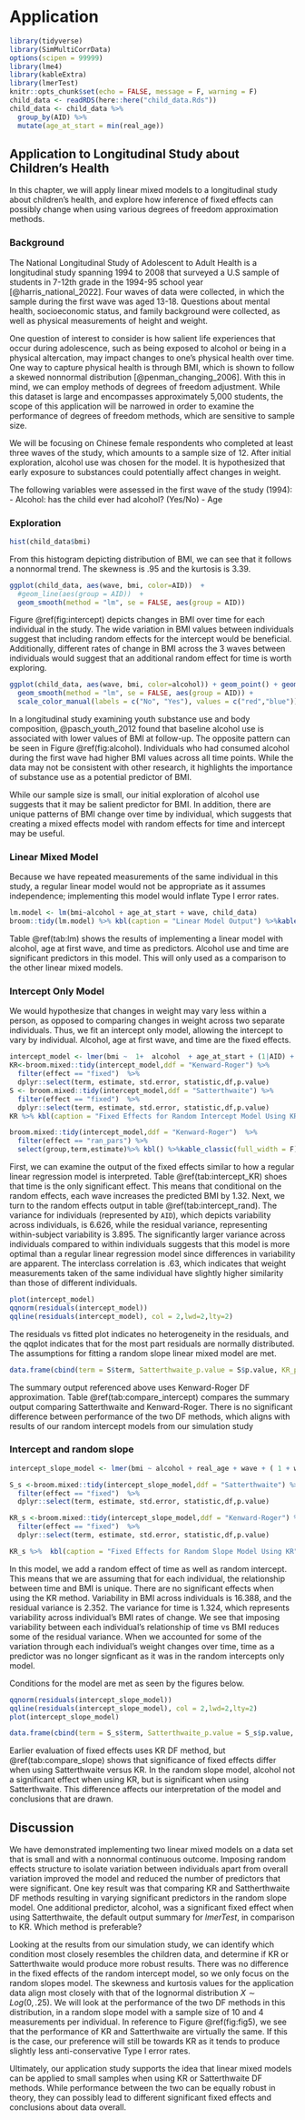 # Application {#math-sci}


```r
library(tidyverse)
library(SimMultiCorrData)
options(scipen = 99999)
library(lme4)
library(kableExtra)
library(lmerTest)
knitr::opts_chunk$set(echo = FALSE, message = F, warning = F)
child_data <- readRDS(here::here("child_data.Rds"))
child_data <- child_data %>%
  group_by(AID) %>%
  mutate(age_at_start = min(real_age))
```

## Application to Longitudinal Study about Children's Health

In this chapter, we will apply linear mixed models to a longitudinal study about children's health, and explore how inference of fixed effects can possibly change when using various degrees of freedom approximation methods. 

### Background

The National Longitudinal Study of Adolescent to Adult Health is a longitudinal study spanning 1994 to 2008 that surveyed a U.S sample of students in 7-12th grade in the 1994-95 school year [@harris_national_2022]. Four waves of data were collected, in which the sample during the first wave was aged 13-18. Questions about mental health, socioeconomic status, and family background were collected, as well as physical measurements of height and weight. 

One question of interest to consider is how salient life experiences that occur during adolescence, such as being exposed to alcohol or being in a physical altercation, may impact changes to one's physical health over time. One way to capture physical health is through BMI, which is shown to follow a skewed nonnormal distribution [@penman_changing_2006]. With this in mind, we can employ methods of degrees of freedom adjustment. While this dataset is large and encompasses approximately 5,000 students, the scope of this application will be narrowed in order to examine the performance of degrees of freedom methods, which are sensitive to sample size. 

We will be focusing on Chinese female respondents who completed at least three waves of the study, which amounts to a sample size of 12. After initial exploration, alcohol use was chosen for the model. It is hypothesized that early exposure to substances could potentially affect changes in weight. 

The following variables were assessed in the first wave of the study (1994):
- Alcohol: has the child ever had alcohol? (Yes/No)
- Age 

### Exploration

```r
hist(child_data$bmi)
```
From this histogram depicting distribution of BMI, we can see that it follows a nonnormal trend. The skewness is .95 and the kurtosis is 3.39. 

```r

ggplot(child_data, aes(wave, bmi, color=AID))  + 
  #geom_line(aes(group = AID))  + 
  geom_smooth(method = "lm", se = FALSE, aes(group = AID))

```
Figure \@ref(fig:intercept) depicts changes in BMI over time for each individual in the study. The wide variation in BMI values between individuals suggest that including random effects for the intercept would be beneficial. Additionally, different rates of change in BMI across the 3 waves between individuals would suggest that an additional random effect for time is worth exploring. 

```r
ggplot(child_data, aes(wave, bmi, color=alcohol)) + geom_point() + geom_line(aes(group = AID)) + 
  geom_smooth(method = "lm", se = FALSE, aes(group = AID)) +
  scale_color_manual(labels = c("No", "Yes"), values = c("red","blue")) + labs(color = "Alcohol")
```

In a longitudinal study examining youth substance use and body composition, @pasch_youth_2012 found that baseline alcohol use is associated with lower values of BMI at follow-up. The opposite pattern can be seen in Figure \@ref(fig:alcohol). Individuals who had consumed alcohol during the first wave had higher BMI values across all time points. While the data may not be consistent with other research, it highlights the importance of substance use as a potential predictor of BMI.

While our sample size is small, our initial exploration of alcohol use suggests that it may be salient predictor for BMI. In addition, there are unique patterns of BMI change over time by individual, which suggests that creating a mixed effects model with random effects for time and intercept may be useful.  

### Linear Mixed Model 
Because we have repeated measurements of the same individual in this study, a regular linear model would not be appropriate as it assumes independence; implementing this model would inflate Type I error rates. 

```r
lm.model <- lm(bmi~alcohol + age_at_start + wave, child_data)
broom::tidy(lm.model) %>% kbl(caption = "Linear Model Output") %>%kable_classic(full_width = F)
```

Table \@ref(tab:lm) shows the results of implementing a linear model with alcohol, age at first wave, and time as predictors. Alcohol use and time are significant predictors in this model. This will only used as a comparison to the other linear mixed models.

### Intercept Only Model

We would hypothesize that changes in weight may vary less within a person, as opposed to comparing changes in weight across two separate individuals. Thus, we fit an intercept only model, allowing the intercept to vary by individual. Alcohol, age at first wave, and time are the fixed effects. 

```r
intercept_model <- lmer(bmi ~  1+  alcohol  + age_at_start + (1|AID) + wave, child_data) 
KR<-broom.mixed::tidy(intercept_model,ddf = "Kenward-Roger") %>%
  filter(effect == "fixed")  %>%
  dplyr::select(term, estimate, std.error, statistic,df,p.value)
S <- broom.mixed::tidy(intercept_model,ddf = "Satterthwaite") %>%
  filter(effect == "fixed")  %>%
  dplyr::select(term, estimate, std.error, statistic,df,p.value)
KR %>% kbl(caption = "Fixed Effects for Random Intercept Model Using KR") %>%kable_classic(full_width = F)
```

```r
broom.mixed::tidy(intercept_model,ddf = "Kenward-Roger")  %>%
  filter(effect == "ran_pars") %>%
  select(group,term,estimate)%>% kbl() %>%kable_classic(full_width = F)
```
First, we can examine the output of the fixed effects similar to how a regular linear regression model is interpreted. Table \@ref(tab:intercept_KR) shoes that time is the only significant effect. This means that conditional on the random effects, each wave increases the predicted BMI by 1.32. Next, we turn to the random effects output in table \@ref(tab:intercept_rand). The variance for individuals (represented by `AID`), which depicts variability across individuals, is 6.626, while the residual variance, representing within-subject variability is 3.895. The significantly larger variance across individuals compared to within individuals suggests that this model is more optimal than a regular linear regression model since differences in variability are apparent. The interclass correlation is .63, which indicates that weight measurements taken of the same individual have slightly higher similarity than those of different individuals. 

```r
plot(intercept_model)
qqnorm(residuals(intercept_model))
qqline(residuals(intercept_model), col = 2,lwd=2,lty=2)
```
The residuals vs fitted plot indicates no heterogeneity in the residuals, and the qqplot indicates that for the most part residuals are normally distributed. The assumptions for fitting a random slope linear mixed model are met. 

```r
data.frame(cbind(term = S$term, Satterthwaite_p.value = S$p.value, KR_p.value =KR$p.value)) %>%  kbl(caption = "Comparison of Fixed Effects P-Values in Random Intercept Model") %>%kable_classic(full_width = F)
```

The summary output referenced above uses Kenward-Roger DF approximation. Table \@ref(tab:compare_intercept) compares the summary output comparing Satterthwaite and Kenward-Roger. There is no significant difference between performance of the two DF methods, which aligns with results of our random intercept models from our simulation study

### Intercept and random slope 

```r
intercept_slope_model <- lmer(bmi ~ alcohol + real_age + wave + ( 1 + wave|AID), child_data) 

S_s <-broom.mixed::tidy(intercept_slope_model,ddf = "Satterthwaite") %>%
  filter(effect == "fixed")  %>%
  dplyr::select(term, estimate, std.error, statistic,df,p.value)

KR_s <-broom.mixed::tidy(intercept_slope_model,ddf = "Kenward-Roger") %>%
  filter(effect == "fixed")  %>%
  dplyr::select(term, estimate, std.error, statistic,df,p.value)

KR_s %>%  kbl(caption = "Fixed Effects for Random Slope Model Using KR") %>%kable_classic(full_width = F)
```

In this model, we add a random effect of time as well as random intercept. This means that we are assuming that for each individual, the relationship between time and BMI is unique. There are no significant effects when using the KR method. Variability in BMI across individuals is 16.388, and the residual variance is 2.352. The variance for time is 1.324, which represents variability across individual's BMI rates of change. We see that imposing variability between each individual's relationship of time vs BMI reduces some of the residual variance. When we accounted for some of the variation through each individual's weight changes over time, time as a predictor was no longer signficant as it was in the random intercepts only model. 

Conditions for the model are met as seen by the figures below. 
```r
qqnorm(residuals(intercept_slope_model))
qqline(residuals(intercept_slope_model), col = 2,lwd=2,lty=2)
plot(intercept_slope_model)
```

```r
data.frame(cbind(term = S_s$term, Satterthwaite_p.value = S_s$p.value, KR_p.value =KR_s$p.value)) %>% kbl(caption = "Comparison of Fixed Effects P-Values in Random Slope Model")  %>%kable_classic(full_width = F)
```

Earlier evaluation of fixed effects uses KR DF method, but \@ref(tab:compare_slope) shows that significance of fixed effects differ when using Satterthwaite versus KR. In the random slope model, alcohol not a significant effect when using KR, but is significant when using Satterthwaite. This difference affects our interpretation of the model and conclusions that are drawn.

## Discussion

We have demonstrated implementing two linear mixed models on a data set that is small and with a nonnormal continuous outcome. Imposing random effects structure to isolate variation between individuals apart from overall variation improved the model and reduced the number of predictors that were significant. One key result was that comparing KR and Sattherthwaite DF methods resulting in varying significant predictors in the random slope model. One additional predictor, alcohol, was a significant fixed effect when using Satterthwaite, the default output summary for *lmerTest*, in comparison to KR. Which method is preferable?

Looking at the results from our simulation study, we can identify which condition most closely resembles the children data, and determine if KR or Satterthwaite would produce more robust results. There was no difference in the fixed effects of the random intercept model, so we only focus on the random slopes model. The skewness and kurtosis values for the application data align most closely with that of the lognormal distribution $X\sim\mathit{Log}(0,.25).$ We will look at the performance of the two DF methods in this distribution, in a random slope model with a sample size of 10 and 4 measurements per individual. In reference to Figure \@ref(fig:fig5), we see that the performance of KR and Satterthwaite are virtually the same. If this is the case, our preference will still be towards KR as it tends to produce slightly less anti-conservative Type I error rates. 

Ultimately, our application study supports the idea that linear mixed models can be applied to small samples when using KR or Satterthwaite DF methods. While performance between the two can be equally robust in theory, they can possibly lead to different significant fixed effects and conclusions about data overall. 


